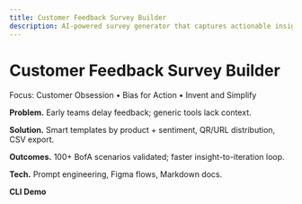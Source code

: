```yaml
---
title: Customer Feedback Survey Builder
description: AI-powered survey generator that captures actionable insight in < 2 minutes.
---
```



# Customer Feedback Survey Builder

<Callout type="info">Focus: Customer Obsession • Bias for Action • Invent and Simplify</Callout>

**Problem.** Early teams delay feedback; generic tools lack context.

**Solution.** Smart templates by product + sentiment, QR/URL distribution, CSV export.

**Outcomes.** 100+ BofA scenarios validated; faster insight-to-iteration loop.

**Tech.** Prompt engineering, Figma flows, Markdown docs.

**CLI Demo**
